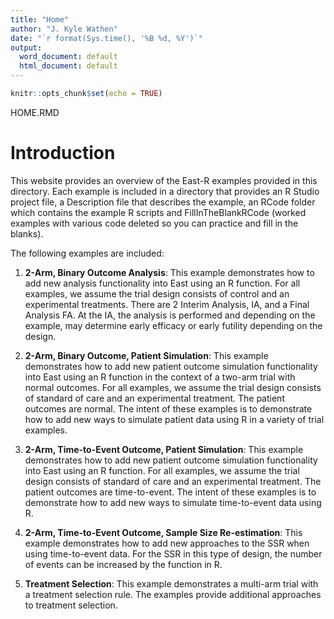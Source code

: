 ```yaml
---
title: "Home"
author: "J. Kyle Wathen"
date: "`r format(Sys.time(), '%B %d, %Y')`"
output:
  word_document: default
  html_document: default
---
```


```r
knitr::opts_chunk$set(echo = TRUE)
```

HOME.RMD

# Introduction 
This website provides an overview of the East-R examples provided in this directory. Each example is included in a directory that provides an R Studio project file, a Description file that describes the example, an RCode folder which contains the example R scripts and FillInTheBlankRCode (worked examples with various code deleted so you can practice and fill in the blanks). 

The following examples are included:

1. **2-Arm, Binary Outcome Analysis**: This example demonstrates how to add new analysis functionality into East using an R function. For all examples, we assume the trial design consists of control and an experimental treatments. There are 2 Interim Analysis, IA, and a Final Analysis FA. At the IA, the analysis is performed and depending on the example, may determine early efficacy or early futility depending on the design.

1. **2-Arm, Binary Outcome, Patient Simulation**: This example demonstrates how to add new patient outcome simulation functionality into East using an R function in the context of a two-arm trial with normal outcomes. For all examples, we assume the trial design consists of standard of care and an experimental treatment. The patient outcomes are normal. The intent of these examples is to demonstrate how to add new ways to simulate patient data using R in a variety of trial examples.        

1. **2-Arm, Time-to-Event Outcome, Patient Simulation**: This example demonstrates how to add new patient outcome simulation functionality into East using an R function. For all examples, we assume the trial design consists of standard of care and an experimental treatment. The patient outcomes are time-to-event. The intent of these examples is to demonstrate how to add new ways to simulate time-to-event data using R.  

1. **2-Arm, Time-to-Event Outcome, Sample Size Re-estimation**: This example demonstrates how to add new approaches to the SSR when using time-to-event data. For the SSR in this type of design, the number of events can be increased by the function in R.

1. **Treatment Selection**: This example demonstrates a multi-arm trial with a treatment selection rule. The examples provide additional approaches to treatment selection. 
